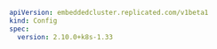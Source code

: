 ```yaml
apiVersion: embeddedcluster.replicated.com/v1beta1
kind: Config
spec:
  version: 2.10.0+k8s-1.33
```